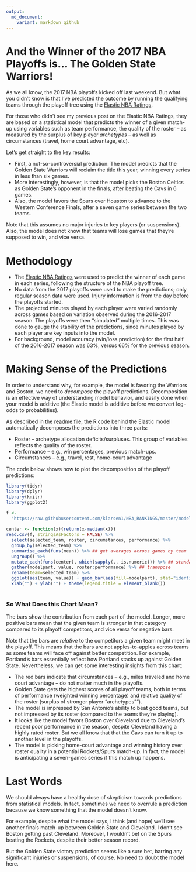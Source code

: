 ```yaml
---
output:
  md_document:
    variant: markdown_github
---
```

  
# And the Winner of the 2017 NBA Playoffs is... The Golden State Warriors!
  
As we all know, the 2017 NBA playoffs kicked off last weekend. But what you didn't know is that I've predicted the outcome by running the qualifying teams through the playoff tree using the [Elastic NBA Ratings](https://github.com/klarsen1/NBA_RANKINGS). 

For those who didn't see my previous post on the Elastic NBA Ratings, they are based on a statistical model that predicts the winner of a given match-up using variables such as team performance, the quality of the roster -- as measured by the surplus of key player *archetypes* -- as well as circumstances (travel, home court advantage, etc).

Let's get straight to the key results:

* First, a not-so-controversial prediction: The model predicts that the Golden State Warriors will reclaim the title this year, winning every series in less than six games.
* More interestingly, however, is that the model picks the Boston Celtics as Golden State's opponent in the finals, after beating the Cavs in 6 games.
* Also, the model favors the Spurs over Houston to advance to the Western Conference Finals, after a seven game series between the two teams.

Note that this assumes no major injuries to key players (or suspensions). Also, the model does not know that teams will lose games that they're supposed to win, and vice versa.

# Methodology

* The [Elastic NBA Ratings](https://github.com/klarsen1/NBA_RANKINGS) were used to predict the winner of each game in each series, following the structure of the NBA playoff tree.
* No data from the 2017 playoffs were used to make the predictions; only regular season data were used. Injury information is from the day before the playoffs started. 
* The projected minutes played by each player were varied randomly across games based on variation observed during the 2016-2017 season. The playoffs were then "simulated" multiple times. This was done to gauge the stability of the predictions, since minutes played by each player are key inputs into the model.
* For background, model accuracy (win/loss prediction) for the first half of the 2016-2017 season was 63%, versus 66% for the previous season.

# Making Sense of the Predictions

In order to understand why, for example, the model is favoring the Warriors and Boston, we need to *decompose* the playoff predictions. Decomposition is an effective way of understanding model behavior, and easily done when your model is additive (the Elastic model is additive before we convert log-odds to probabilities).

As described in the [readme file](https://github.com/klarsen1/NBA_RANKINGS), the R code behind the Elastic model automatically decomposes the predictions into three parts:
 
* Roster -- archetype allocation deficits/surpluses. This group of variables reflects the quality of the roster.
* Performance -- e.g., win percentages, previous match-ups.
* Circumstances -- e.g., travel, rest, home-court advantage
 
The code below shows how to plot the decomposition of the playoff predictions:
 
```r
library(tidyr)
library(dplyr)
library(knitr)
library(ggplot2)

f <-
  "https://raw.githubusercontent.com/klarsen1/NBA_RANKINGS/master/modeldetails/2017_playoff_decomp.CSV"
 
center <- function(x){return(x-median(x))}
read.csv(f, stringsAsFactors = FALSE) %>%
  select(selected_team, roster, circumstances, performance) %>%
  group_by(selected_team) %>%
  summarise_each(funs(mean)) %>% ## get averages across games by team
  ungroup() %>%
  mutate_each(funs(center), which(sapply(., is.numeric))) %>% ## standardize across teams
  gather(modelpart, value, roster:performance) %>% ## transpose
  rename(team=selected_team) %>%
  ggplot(aes(team, value)) + geom_bar(aes(fill=modelpart), stat="identity") + coord_flip() +
  xlab("") + ylab("") + theme(legend.title = element_blank())
 
```

### So What Does this Chart Mean?

The bars show the contribution from each part of the model. Longer, more positive bars mean that the given team is stronger in that category compared to its playoff competitors, and vice versa for negative bars. 

Note that the bars are *relative* to the competitors a given team might meet in the playoff. This means that the bars are not apples-to-apples across teams as some teams will face off against better competition. For example, Portland's bars essentially reflect how Portland stacks up against Golden State. Nevertheless, we can get some interesting insights from this chart:

* The red bars indicate that circumstances -- e.g., miles traveled and home court advantage -- do not matter much in the playoffs.
* Golden State gets the highest scores of all playoff teams, both in terms of performance (weighted winning percentage) and relative quality of the roster (surplus of stronger player "archetypes"").
* The model is impressed by San Antonio's ability to beat good teams, but not impressed by its roster (compared to the teams they're playing).
* It looks like the model favors Boston over Cleveland due to Cleveland's recent poor performance in the season, despite Cleveland having a highly rated roster. But we all know that that the Cavs can turn it up to another level in the playoffs.
* The model is picking home-court advantage and winning history over roster quality in a potential Rockets/Spurs match-up. In fact, the model is anticipating a seven-games series if this match up happens.

# Last Words

We should always have a healthy dose of skepticism towards predictions from statistical models. In fact, sometimes we need to overrule a prediction because we know something that the model doesn't know. 

For example, despite what the model says, I think (and hope) we'll see another finals match-up between Golden State and Cleveland. I don't see Boston getting past Cleveland. Moreover, I wouldn't bet on the Spurs beating the Rockets, despite their better season record. 

But the Golden State victory prediction seems like a sure bet, barring any significant injuries or suspensions, of course. No need to doubt the model here.


